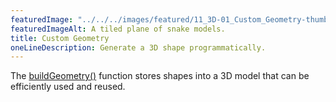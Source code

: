 ---
featuredImage: "../../../images/featured/11_3D-01_Custom_Geometry-thumbnail.png"
featuredImageAlt: A tiled plane of snake models.
title: Custom Geometry
oneLineDescription: Generate a 3D shape programmatically.
---

The
<a href="/reference/p5/buildGeometry/" target="_blank">buildGeometry()</a>
function stores shapes into a 3D model that can be efficiently used and
reused.